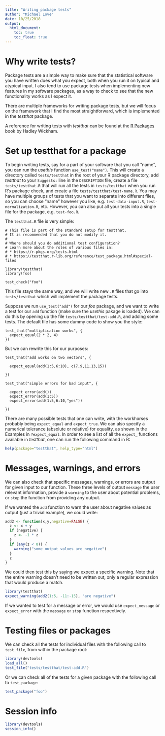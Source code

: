 ---
title: "Writing package tests"
author: "Michael Love"
date: 10/25/2018
output: 
  html_document:
    toc: true
    toc_float: true
---

# Why write tests?

Package tests are a simple way to make sure that the statistical
software you have written does what you expect, both when you run it
on typical and atypical input. I also tend to use package tests when
implementing new features in my software packages, as a way to check
to see that the new functionality works as I expect it.

There are multiple frameworks for writing package tests, but we will
focus on the framework that I find the most straightforward, which is
implemented in the *testthat* package.

A reference for writing tests with *testthat* can be found at the [R
Packages](http://r-pkgs.had.co.nz/tests.html) book by Hadley Wickham.

# Set up testthat for a package

To begin writing tests, say for a part of your software that you call
"name", you can run the *usethis* function `use_test("name")`. This
will create a directory called `tests/testthat` in the root of your R
package directory, add *testthat* to your `Suggests:` line in the
`DESCRIPTION` file, create a file `tests/testthat.R` that will run
all the tests in `tests/testthat` when you run R's package check, and
create a file `tests/testthat/test-name.R`. You may have multiple
groups of tests that you want to separate into different files, so you
can choose "name" however you like, e.g. `test-data-input.R`,
`test-normalization.R`, etc. However, you can also put all your tests
into a single file for the package, e.g. `test-foo.R`.

The `testthat.R` file is very simple:

```
# This file is part of the standard setup for testthat.
# It is recommended that you do not modify it.
#
# Where should you do additional test configuration?
# Learn more about the roles of various files in:
# * https://r-pkgs.org/tests.html
# * https://testthat.r-lib.org/reference/test_package.html#special-files

library(testthat)
library(foo)

test_check("foo")
```

This file stays the same way, and we will write new `.R` files that go
into `tests/testthat` which will implement the package tests.

Suppose we run `use_test("add")` for our *foo* package, and we want to
write a test for our `add` function (make sure the *usethis* pakage is loaded). We can do this by opening up the
file `tests/testthat/test-add.R`, and adding some tests. The default
file has some dummy code to show you the style:

```
test_that("multiplication works", {
  expect_equal(2 * 2, 4)
})
```

But we can rewrite this for our purposes:

```
test_that("add works on two vectors", {

  expect_equal(add(1:5,6:10), c(7,9,11,13,15))

})

test_that("simple errors for bad input", {

  expect_error(add())
  expect_error(add(1:5))
  expect_error(add(1:5,6:10,"yes"))

})
```

There are many possible tests that one can write, with the workhorses
probably being `expect_equal` and `expect_true`. We can also specify a
numerical tolerance (absolute or relative) for equality, as shown in
the Examples in `?expect_equal`. In order to see a list of all the
`expect_` functions available in *testthat*, one can run the following
command in R:

```{r eval=FALSE}
help(package="testthat", help_type="html")
```

# Messages, warnings, and errors

We can also check that specific messages, warnings, or errors are
output for given input to our function. These three levels of output
`message` the user relevant information, provide a `warning` to the
user about potential problems, or `stop` the function from providing
any output.

If we wanted the `add` function to warn the user about negative values
as output (just a trivial example), we could write:

```{r}
add2 <- function(x,y,negative=FALSE) {
  z <- x + y
  if (negative) {
    z <- -1 * z
  }
  if (any(z < 0)) {
    warning("some output values are negative")
  }
  z
}
```

We could then test this by saying we expect a specific warning. Note
that the entire warning doesn't need to be written out, only a regular
expression that would produce a match.

```{r}
library(testthat)
expect_warning(add2(1:5, -11:-15), "are negative")
```

If we wanted to test for a message or error, we would use
`expect_message` or `expect_error` with the `message` or `stop`
function respectively.

# Testing files or packages

We can check all the tests for individual files with the following
call to `test_file`, from within the package root:

```{r eval=FALSE}
library(devtools)
load_all()
test_file("tests/testthat/test-add.R")
```

Or we can check all of the tests for a given package with the
following call to `test_package`:

```{r eval=FALSE}
test_package("foo")
```

# Session info

```{r}
library(devtools)
session_info()
```
